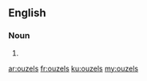 ==English==

===Noun===
{{head|en|plural}}

# {{plural of|ouzel|lang=en}}

[[ar:ouzels]]
[[fr:ouzels]]
[[ku:ouzels]]
[[my:ouzels]]